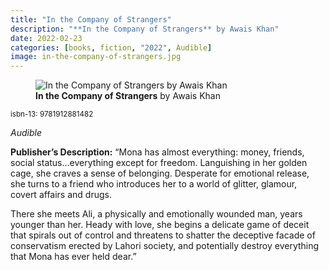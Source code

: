 ```yaml
---
title: "In the Company of Strangers"
description: "**In the Company of Strangers** by Awais Khan"
date: 2022-02-23
categories: [books, fiction, "2022", Audible]
image: in-the-company-of-strangers.jpg
---
```

![**In the Company of Strangers** by Awais Khan](in-the-company-of-strangers.jpg){fig-align="left"}

<sup>isbn-13: 9781912881482</sup>

*Audible*

**Publisher's Description:**
"Mona has almost everything: money, friends, social status...everything except for freedom. Languishing in her golden cage, she craves a sense of belonging. Desperate for emotional release, she turns to a friend who introduces her to a world of glitter, glamour, covert affairs and drugs.

There she meets Ali, a physically and emotionally wounded man, years younger than her. Heady with love, she begins a delicate game of deceit that spirals out of control and threatens to shatter the deceptive facade of conservatism erected by Lahori society, and potentially destroy everything that Mona has ever held dear."